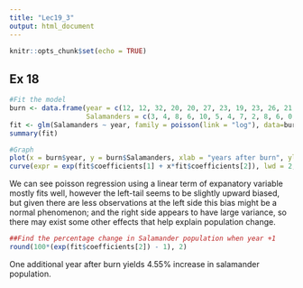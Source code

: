 ---
title: "Lec19_3"
output: html_document
---

```{r setup, include=FALSE}
knitr::opts_chunk$set(echo = TRUE)
```

## Ex 18

```{r}
#Fit the model
burn <- data.frame(year = c(12, 12, 32, 20, 20, 27, 23, 19, 23, 26, 21, 3, 8, 35, 2, 19, 8, 25, 33, 35),
                   Salamanders = c(3, 4, 8, 6, 10, 5, 4, 7, 2, 8, 6, 0, 2, 6, 1, 5, 1, 5, 4, 10))
fit <- glm(Salamanders ~ year, family = poisson(link = "log"), data=burn)
summary(fit)
```
```{r}
#Graph
plot(x = burn$year, y = burn$Salamanders, xlab = "years after burn", ylab = "Saladander population")
curve(expr = exp(fit$coefficients[1] + x*fit$coefficients[2]), lwd = 2, add = TRUE, col = "red")
```

We can see poisson regression using a linear term of expanatory variable mostly fits well, however the left-tail seems to be slightly upward biased, but given there are less observations at the left side this bias might be a normal phenomenon; and the right side appears to have large variance, so there may exist some other effects that help explain population change.

```{r}
##Find the percentage change in Salamander population when year +1
round(100*(exp(fit$coefficients[2]) - 1), 2)
```
One additional year after burn yields 4.55% increase in salamander population.

